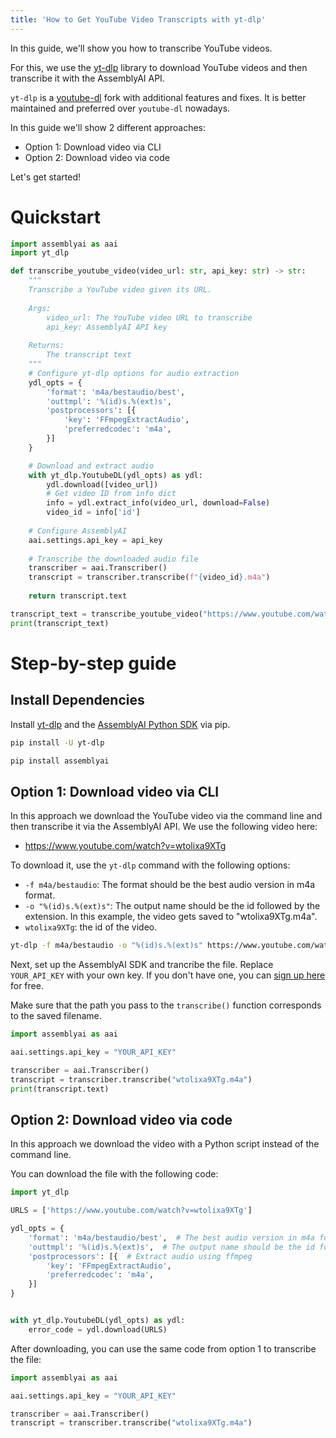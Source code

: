```yaml
---
title: 'How to Get YouTube Video Transcripts with yt-dlp'
---
```


In this guide, we'll show you how to transcribe YouTube videos.

For this, we use the [yt-dlp](https://github.com/yt-dlp/yt-dlp) library to download YouTube videos and then transcribe it with the AssemblyAI API.

`yt-dlp` is a [youtube-dl](https://github.com/ytdl-org/youtube-dl) fork with additional features and fixes. It is better maintained and preferred over `youtube-dl` nowadays.

In this guide we'll show 2 different approaches:

- Option 1: Download video via CLI
- Option 2: Download video via code

Let's get started!

# Quickstart
```python
import assemblyai as aai
import yt_dlp

def transcribe_youtube_video(video_url: str, api_key: str) -> str:
    """
    Transcribe a YouTube video given its URL.
    
    Args:
        video_url: The YouTube video URL to transcribe
        api_key: AssemblyAI API key
    
    Returns:
        The transcript text
    """
    # Configure yt-dlp options for audio extraction
    ydl_opts = {
        'format': 'm4a/bestaudio/best',
        'outtmpl': '%(id)s.%(ext)s',
        'postprocessors': [{
            'key': 'FFmpegExtractAudio',
            'preferredcodec': 'm4a',
        }]
    }

    # Download and extract audio
    with yt_dlp.YoutubeDL(ydl_opts) as ydl:
        ydl.download([video_url])
        # Get video ID from info dict
        info = ydl.extract_info(video_url, download=False)
        video_id = info['id']
    
    # Configure AssemblyAI
    aai.settings.api_key = api_key
    
    # Transcribe the downloaded audio file
    transcriber = aai.Transcriber()
    transcript = transcriber.transcribe(f"{video_id}.m4a")
    
    return transcript.text

transcript_text = transcribe_youtube_video("https://www.youtube.com/watch?v=wtolixa9XTg", "YOUR-API-KEY")
print(transcript_text)
```

# Step-by-step guide

## Install Dependencies

Install [yt-dlp](https://github.com/yt-dlp/yt-dlp) and the [AssemblyAI Python SDK](https://github.com/AssemblyAI/assemblyai-python-sdk) via pip.


```bash
pip install -U yt-dlp
```

```bash
pip install assemblyai
```

## Option 1: Download video via CLI


In this approach we download the YouTube video via the command line and then transcribe it via the AssemblyAI API. We use the following video here:

- https://www.youtube.com/watch?v=wtolixa9XTg

To download it, use the `yt-dlp` command with the following options:

- `-f m4a/bestaudio`: The format should be the best audio version in m4a format.
- `-o "%(id)s.%(ext)s"`: The output name should be the id followed by the extension. In this example, the video gets saved to "wtolixa9XTg.m4a".
- `wtolixa9XTg`: the id of the video.


```bash
yt-dlp -f m4a/bestaudio -o "%(id)s.%(ext)s" https://www.youtube.com/watch?v=wtolixa9XTg
```

Next, set up the AssemblyAI SDK and trancribe the file. Replace `YOUR_API_KEY` with your own key. If you don't have one, you can [sign up here](https://assemblyai.com/dashboard/signup) for free.

Make sure that the path you pass to the `transcribe()` function corresponds to the saved filename.


```python
import assemblyai as aai

aai.settings.api_key = "YOUR_API_KEY"

transcriber = aai.Transcriber()
transcript = transcriber.transcribe("wtolixa9XTg.m4a")
print(transcript.text)
```

## Option 2: Download video via code


In this approach we download the video with a Python script instead of the command line.

You can download the file with the following code:


```python
import yt_dlp

URLS = ['https://www.youtube.com/watch?v=wtolixa9XTg']

ydl_opts = {
    'format': 'm4a/bestaudio/best',  # The best audio version in m4a format
    'outtmpl': '%(id)s.%(ext)s',  # The output name should be the id followed by the extension
    'postprocessors': [{  # Extract audio using ffmpeg
        'key': 'FFmpegExtractAudio',
        'preferredcodec': 'm4a',
    }]
}


with yt_dlp.YoutubeDL(ydl_opts) as ydl:
    error_code = ydl.download(URLS)
```

After downloading, you can use the same code from option 1 to transcribe the file:


```python
import assemblyai as aai

aai.settings.api_key = "YOUR_API_KEY"

transcriber = aai.Transcriber()
transcript = transcriber.transcribe("wtolixa9XTg.m4a")
```
